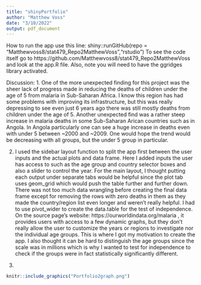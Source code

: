 ```yaml
---
title: "shinyPortfolio"
author: "Matthew Voss"
date: "3/10/2022"
output: pdf_document
---
```


How to run the app use this line:
shiny::runGitHub(repo = "Matthewvoss8/stat479_Repo2MatthewVoss","rstudio")
To see the code itself go to https://github.com/Matthewvoss8/stat479_Repo2MatthewVoss and look at the app.R file.
Also, note you will need to have the ggridges library activated.


Discussion: 
1. One of the more unexpected finding for this project was the sheer lack of progress made in reducing the deaths of children under the age of 5 from malaria in Sub-Saharan Africa. I know this region has had some problems with improving its infrastructure, but this was really depressing to see even just 6 years ago there was still mostly deaths from children under the age of 5. Another unexpected find was a rather steep increase in malaria deaths in some Sub-Saharan Arican countries such as in Angola. In Angola particularly one can see a huge increase in deaths even with under 5 between ~2000 and ~2009. One would hope the trend would be decreasing with all groups, but the under 5 group in particular. 

2. I used the sidebar layout function to split the app first between the user inputs and the actual plots and data frame. Here I added inputs the user has access to such as the age group and country selector boxes and also a slider to control the year. For the main layout, I thought putting each output under separate tabs would be helpful since the plot tab uses geom_grid which would push the table further and further down. There was not too much data wrangling before creating the final data frame except for removing the rows with zero deaths in them as they made the country/region list even longer and weren't really helpful. I had to use pivot_wider to create the data.table for the test of independence. On the source page's website: https://ourworldindata.org/malaria , it provides users with access to a few dynamic graphs, but they don't really allow the user to customize the years or regions to investigate nor the individual age groups. This is where I got my motivation to create the app. I also thought it can be hard to distinguish the age groups since the scale was in millions which is why I wanted to test for independence to check if the groups were in fact statistically significantly different.

3.

```r
knitr::include_graphics("Portfolio2graph.png")
```
